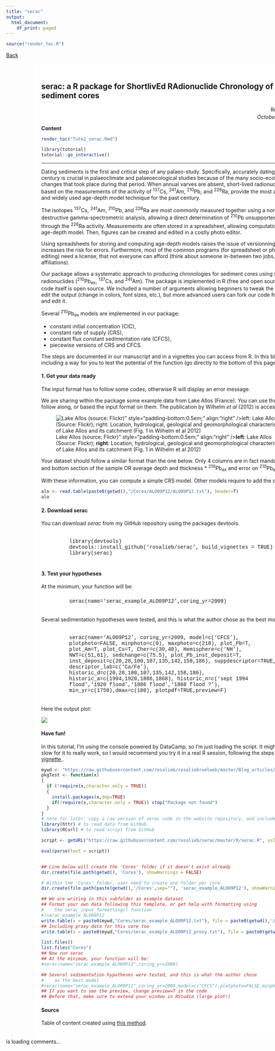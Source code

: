 ```yaml
---
title: "serac"
output:
  html_document:
    df_print: paged
---
```


<!-- Global site tag (gtag.js) - Google Analytics -->
<script async src="https://www.googletagmanager.com/gtag/js?id=UA-134870808-1"></script>
<script>
  window.dataLayer = window.dataLayer || [];
  function gtag(){dataLayer.push(arguments);}
  gtag('js', new Date());

  gtag('config', 'UA-134870808-1');
</script>

```r
source("render_toc.R")
```


<style>
.full-page{
  float: left;
  width: 70%;
  vertical-align: top;
  text-align: left;
  margin-left: 15%;
  margin-right: 15%;
}
.body {
  background-image: url("Cores/ALO09P12/ALO09P12.jpg");
  background-repeat: no-repeat;
  background-attachment: fixed;
  background-size: contain;
  background-position: 15%;
}
.content {
    padding:20px;
    width:710px;
    position:relative;
    background: rgb(204, 204, 204); /* Fallback for older browsers without RGBA-support */
    background: rgba(255,255,255, 0.85);
}
.Rchunk {
  width:80%;
  margin-right: 10%;
  margin-left: 10%;
  margin-bottom: 5px;
  margin-top: 5px;
  text-align:left;
  padding: 5px;
  font-family: "Courier New", Times, serif;
}
</style>

<a href="../blog.html"> Back </a>

<div class="body">

<div class="full-page content">

## serac: a R package for ShortlivEd RAdionuclide Chronology of recent sediment cores
<div style="text-align:right">
Rosalie Bruel  
*October 11^th^, 2020*
</div>

__Content__
```r
render_toc("Tuto2_serac.Rmd")
```

```r
library(tutorial)
tutorial::go_interactive()
```

***  


Dating sediments is the first and critical step of any palaeo-study. Specifically, accurately dating the past century is crucial in palaeoclimate and palaeoecological studies because of the many socio-ecological changes that took place during that period. When annual varves are absent, short-lived radionuclides, based on the measurements of the activity of <sup>137</sup>Cs, <sup>241</sup>Am, <sup>210</sup>Pb, and <sup>226</sup>Ra, provide the most accurate and widely used age-depth model technique for the past century. 

The isotopes <sup>137</sup>Cs, <sup>241</sup>Am, <sup>210</sup>Pb, and <sup>226</sup>Ra are most commonly measured together using a non-destructive gamma-spectrometric analysis, allowing a direct determination of <sup>210</sup>Pb unsupported (<sup>210</sup>Pb<sub>ex</sub>) through the <sup>226</sup>Ra activity. Measurements are often stored in a spreadsheet, allowing computation of the age-depth model. Then, figures can be created and edited in a costly photo editor. 

Using spreadsheets for storing and computing age-depth models raises the issue of versionning, and increases the risk for errors. Furthermore, most of the common programs (for spreadsheet or photo editing) need a license, that not everyone can afford (think about someone in-between two jobs, with no affiliations).

Our package allows a systematic approach to producing chronologies for sediment cores using short-lived radionuclides (<sup>210</sup>Pb<sub>ex</sub>, <sup>137</sup>Cs, and <sup>241</sup>Am). The package is implemented in R (free and open source). Our code itself is open source. We included a number of arguments allowing beginners to tweak the code to edit the output (change in colors, font sizes, etc.), but more advanced users can fork our code from Github and edit it.

Several <sup>210</sup>Pb<sub>ex</sub> models are implemented in our package: 
<ul>
  <li>constant initial concentration (CIC),</li>
  <li>constant rate of supply (CRS),</li>
  <li>constant flux constant sedimentation rate (CFCS),</li>
  <li>piecewise versions of CRS and CFCS.</li>
</ul>
The steps are documented in our manuscript and in a vignettes you can access from R. In this blogpost I'm including a way for you to test the potential of the function (go directly to the bottom of this page).

#### 1. Get your data ready
The input format has to follow some codes, otherwise R will display an error message.

We are sharing within the package some example data from Lake Allos (France). You can use those to follow along, or based the input format on them. The publication by Wilhelm *et al* (2012) is accessible <a href=https://www.sciencedirect.com/science/article/pii/S0033589412000294 target="_blank">here</a>. <br>


<!-- <div style="width:100%; margin-right: 5px; margin-bottom: 5px; margin-top: 5px; font-size:80%; text-align:center;"><img src="images/Tuto2/1_Allos_Flickr_Wilhelm2012.png" alt="Lake Allos (source: Flickr)"  style="padding-bottom:0.5em;" align:"right"  />__left__: Lake Allos (Source: Flickr); __right__: Location, hydrological, geological and geomorphological characteristics of Lake Allos and its catchment (Fig. 1 in Wilhelm et al 2012)</div> -->

![Lake Allos (source: Flickr)"  style="padding-bottom:0.5em;" align:"right"  />__left__: Lake Allos (Source: Flickr); __right__: Location, hydrological, geological and geomorphological characteristics of Lake Allos and its catchment (Fig. 1 in Wilhelm et al 2012)](`r paste0(getwd(),"/images/Tuto2/1_Allos_Flickr_Wilhelm2012.png")`)



Your dataset should follow a similar format than the one below. Only 4 columns are in fact mandatory:
* top and bottom section of the sample OR average depth and thickness
* ^210^Pb~ex~ and error on ^210^Pb~ex~

With these information, you can compute a simple CRS model. Other models require to add the density.

```r
alo <- read.table(paste0(getwd(),"/Cores/ALO09P12/ALO09P12.txt"), header=T)
alo
```



#### 2. Download serac
You can download *serac* from my GitHub repository using the packages devtools.  

<div class="Rchunk">
library(devtools) </br>
devtools::install_github('rosalieb/serac',  build_vignettes = TRUE) </br> 
library(serac) 
</div>


#### 3. Test your hypotheses
At the minimum, your function will be:  
<div class="Rchunk">
serac(name='serac_example_ALO09P12',coring_yr=2009)
</div>


Several sedimentation hypotheses were tested, and this is what the author chose as the best model:

<div class="Rchunk" >
serac(name='ALO09P12', coring_yr=2009, model=c('CFCS'), plotphoto=FALSE, minphoto=c(0), maxphoto=c(210), plot_Pb=T, plot_Am=T, plot_Cs=T, Cher=c(30,40), Hemisphere=c('NH'), NWT=c(51,61), sedchange=c(75.5), plot_Pb_inst_deposit=T, inst_deposit=c(20,28,100,107,135,142,158,186), suppdescriptor=TRUE, descriptor_lab=c('Ca/Fe'), historic_d=c(20,28,100,107,135,142,158,186), historic_a=c(1994,1920,1886,1868), historic_n=c('sept 1994 flood','1920 flood','1886 flood','1868 flood ?'), min_yr=c(1750),dmax=c(180), plotpdf=TRUE,preview=F)  
</div>


Here the output plot:

<!-- <img src="Cores/ALO09P12/ALO09P12.pdf" style="width:100%; margin-right: 5px; margin-bottom: 5px; margin-top: 5px" align="center"> -->

![](`r paste0(getwd(),"/Cores/ALO09P12/ALO09P12.png")`)


#### Have fun!
In this tutorial, I'm using the console powered by DataCamp, so I'm just loading the script. It might be too slow for it to really work, so I would recommend you try it in a real R session, following the steps in the <a target="_blank" rel="noopener noreferrer" href="serac_vignette.html"> vignette </a>.

```r
mywd <- "https://raw.githubusercontent.com/rosalieb/rosaliebruelweb/master/Blog_articles/"
pkgTest <- function(x)
{
  if (!require(x,character.only = TRUE))
  {
    install.packages(x,dep=TRUE)
    if(!require(x,character.only = TRUE)) stop("Package not found")
  }
}
# note for later: copy a raw version of serac code in the website repository, and include the pkgTest function
library(httr) # to read data from GitHub
library(RCurl) # to read script from GitHub

script <- getURL("https://raw.githubusercontent.com/rosalieb/serac/master/R/serac.R", ssl.verifypeer = FALSE)

eval(parse(text = script))


## Line below will create the 'Cores' folder if it doesn't exist already
dir.create(file.path(getwd(), 'Cores'), showWarnings = FALSE)

# Within the 'Cores' folder, user need to create one folder per core
dir.create(file.path(paste(getwd(),'/Cores',sep=""), 'serac_example_ALO09P12'), showWarnings = FALSE)

## We are writing in this subfolder an example dataset
## Format your own data following this template, or get help with formatting using
#    the serac_input_formatting() function
#?serac_example_ALO09P12
write.table(x = paste0(mywd,"Cores/serac_example_ALO09P12.txt"), file = paste0(getwd(),'/Cores/serac_example_ALO09P12/serac_example_ALO09P12.txt'),col.names = T, row.names = F,sep="\t")
## Including proxy data for this core too
write.table(x = paste0(mywd,"Cores/serac_example_ALO09P12_proxy.txt"), file = paste0(getwd(),'/Cores/serac_example_ALO09P12/serac_example_ALO09P12_proxy.txt'),col.names = T, row.names = F,sep="\t")

list.files()
list.files("Cores")
## Now run serac
## At the minimum, your function will be:
#serac(name="serac_example_ALO09P12",coring_yr=2009)

## Several sedimentation hypotheses were tested, and this is what the author chose
#    as the best model
#serac(name="serac_example_ALO09P12",coring_yr=2009,model=c("CFCS"),plotphoto=FALSE,minphoto=c(0),maxphoto=c(210),plot_Pb=T,plot_Am=T,plot_Cs=T,Cher=c(30,40),Hemisphere=c("NH"),NWT=c(51,61),sedchange=c(75.5),plot_Pb_inst_deposit=T,inst_deposit=c(20,28,100,107,135,142,158,186),suppdescriptor=TRUE,descriptor_lab=c("Ca/Fe"),historic_d=c(20,28,100,107,135,142,158,186),historic_a=c(1994,1920,1886,1868),historic_n=c("sept1 994 flood","1920 flood","1886 flood","1868 flood ?"), min_yr=c(1750),dmax=c(180), plotpdf=TRUE,preview=F)
## If you want to see the preview, change preview=T in the code
## Before that, make sure to extend your window in RStudio (large plot!)


```


#### Source  

Table of content created using <a href=https://www.garrickadenbuie.com/blog/add-a-generated-table-of-contents-anywhere-in-rmarkdown/ target="_blank">this method</a>.


</div>



<!-- begin wwww.htmlcommentbox.com -->
 <div id="HCB_comment_box"><a href="http://www.htmlcommentbox.com"></a> is loading comments...</div>
 <link rel="stylesheet" type="text/css" href="https://www.htmlcommentbox.com/static/skins/bootstrap/twitter-bootstrap.css?v=0" />
 <script type="text/javascript" id="hcb"> /*<!--*/ if(!window.hcb_user){hcb_user={};} (function(){var s=document.createElement("script"), l=hcb_user.PAGE || (""+window.location).replace(/'/g,"%27"), h="https://www.htmlcommentbox.com";s.setAttribute("type","text/javascript");s.setAttribute("src", h+"/jread?page="+encodeURIComponent(l).replace("+","%2B")+"&opts=16862&num=10&ts=1553273262432");if (typeof s!="undefined") document.getElementsByTagName("head")[0].appendChild(s);})(); /*-->*/ </script>
<!-- end www.htmlcommentbox.com -->

